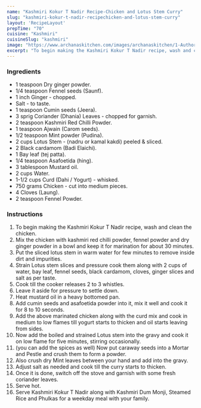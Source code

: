 ---
name: "Kashmiri Kokur T Nadir Recipe-Chicken and Lotus Stem Curry"
slug: "kashmiri-kokur-t-nadir-recipechicken-and-lotus-stem-curry"
layout: 'RecipeLayout'
prepTime: "70"
cuisine: "Kashmiri"
cuisineSlug: "kashmiri"
image: "https://www.archanaskitchen.com/images/archanaskitchen/1-Author/shaheen_ali/Kashmiri_Kokur_t_Nadir__Chicken_and_Lotus_Steam_.jpg"
excerpt: "To begin making the Kashmiri Kokur T Nadir recipe, wash and clean the chicken"
---

### Ingredients

- 1 teaspoon Dry ginger powder.
- 1/4 teaspoon Fennel seeds (Saunf).
- 1 inch Ginger - chopped.
- Salt - to taste.
- 1 teaspoon Cumin seeds (Jeera).
- 3 sprig Coriander (Dhania) Leaves - chopped for garnish.
- 2 teaspoon Kashmiri Red Chilli Powder.
- 1 teaspoon Ajwain (Carom seeds).
- 1/2 teaspoon Mint powder (Pudina).
- 2 cups Lotus Stem - (nadru or kamal kakdi) peeled & sliced.
- 2 Black cardamom (Badi Elaichi).
- 1 Bay leaf (tej patta).
- 1/4 teaspoon Asafoetida (hing).
- 3 tablespoon Mustard oil.
- 2 cups Water.
- 1-1/2 cups Curd (Dahi / Yogurt) - whisked.
- 750 grams Chicken - cut into medium pieces.
- 4 Cloves (Laung).
- 2 teaspoon Fennel Powder.

### Instructions

1. To begin making the Kashmiri Kokur T Nadir recipe, wash and clean the chicken.
1. Mix the chicken with kashmiri red chilli powder, fennel powder and dry ginger powder in a bowl and keep it for marination for about 30 minutes.
1. Put the sliced lotus stem in warm water for few minutes to remove inside dirt and impurities.
1. Strain Lotus stem slices and pressure cook them along with 2 cups of water, bay leaf, fennel seeds, black cardamom, cloves, ginger slices and salt as per taste.
1. Cook till the cooker releases 2 to 3 whistles.
1. Leave it aside for pressure to settle down.
1. Heat mustard oil in a heavy bottomed pan.
1. Add cumin seeds and asafoetida powder into it, mix it well and cook it for 8 to 10 seconds.
1. Add the above marinated chicken along with the curd mix and cook in medium to low flames till yogurt starts to thicken and oil starts leaving from sides.
1. Now add the boiled and strained Lotus stem into the gravy and cook it on low flame for five minutes, stirring occasionally.
1. (you can add the spices as well) Now put caraway seeds into a Mortar and Pestle and crush them to form a powder.
1. Also crush dry Mint leaves between your hand and add into the gravy.
1. Adjust salt as needed and cook till the curry starts to thicken.
1. Once it is done, switch off the stove and garnish with some fresh coriander leaves.
1. Serve hot.
1. Serve Kashmiri Kokur T Nadir along with Kashmiri Dum Monji, Steamed Rice and Phulkas for a weekday meal with your family.
